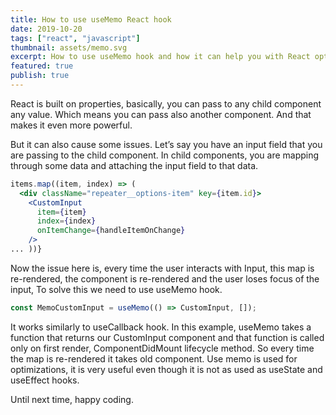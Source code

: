 ```yaml
---
title: How to use useMemo React hook
date: 2019-10-20
tags: ["react", "javascript"]
thumbnail: assets/memo.svg
excerpt: How to use useMemo hook and how it can help you with React optimization. How to prevent unnecessary rerendering.
featured: true
publish: true
---
```



React is built on properties, basically, you can pass to any child component any value. Which means you can pass also another component. And that makes it even more powerful.

But it can also cause some issues. Let’s say you have an input field that you are passing to the child component. In child components, you are mapping through some data and attaching the input field to that data.


```jsx
items.map((item, index) => (
  <div className="repeater__options-item" key={item.id}>
    <CustomInput
      item={item}
      index={index}
      onItemChange={handleItemOnChange}
    />
... ))}
```

Now the issue here is, every time the user interacts with Input, this map is re-rendered, the component is re-rendered and the user loses focus of the input, To solve this we need to use useMemo hook.

```javascript
const MemoCustomInput = useMemo(() => CustomInput, []);
```

It works similarly to useCallback hook. In this example, useMemo takes a function that returns our CustomInput component and that function is called only on first render, ComponentDidMount lifecycle method. So every time the map is re-rendered it takes old component. Use memo is used for optimizations, it is very useful even though it is not as used as useState and useEffect hooks.

Until next time, happy coding.